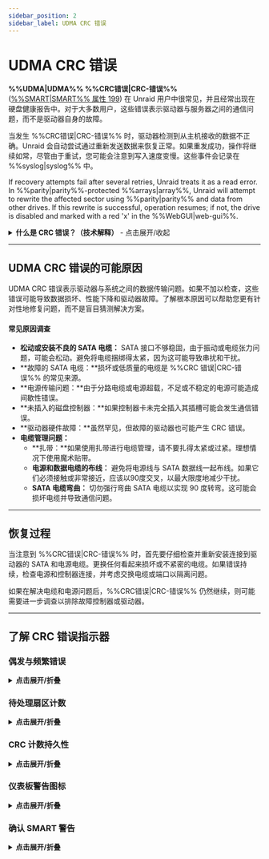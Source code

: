 ```yaml
---
sidebar_position: 2
sidebar_label: UDMA CRC 错误
---
```


# UDMA CRC 错误

**%%UDMA|UDMA%% %%CRC错误|CRC-错误%%** ([%%SMART|SMART%% 属性 199](../../system-administration/monitor-performance/smart-reports-and-disk-health.mdx)) 在 Unraid 用户中很常见，并且经常出现在硬盘健康报告中。对于大多数用户，这些错误表示驱动器与服务器之间的通信问题，而不是驱动器自身的故障。

当发生 %%CRC错误|CRC-错误%% 时，驱动器检测到从主机接收的数据不正确。Unraid 会自动尝试通过重新发送数据来恢复正常。如果重发成功，操作将继续如常，尽管由于重试，您可能会注意到写入速度变慢。这些事件会记录在 %%syslog|syslog%% 中。

If recovery attempts fail after several retries, Unraid treats it as a read error. In %%parity|parity%%-protected %%arrays|array%%, Unraid will attempt to rewrite the affected sector using %%parity|parity%% and data from other drives. If this rewrite is successful, operation resumes; if not, the drive is disabled and marked with a red 'x' in the %%WebGUI|web-gui%%.

<details>
  <summary><strong>什么是 CRC 错误？（技术解释）</strong> - 点击展开/收起</summary>

  A **%%cyclic redundancy check (CRC)|crc%%** is a mathematical checksum that detects accidental changes to raw data during transmission. In the context of %%UDMA|udma%% (ultra direct memory access), %%CRC errors|crc-errors%% mean the data sent between your drive and controller failed this integrity check. This usually indicates a physical communication issue - such as a loose or faulty cable - rather than a problem with the drive's platters or flash memory.
</details>

---

## UDMA CRC 错误的可能原因

UDMA CRC 错误表示驱动器与系统之间的数据传输问题。如果不加以检查，这些错误可能导致数据损坏、性能下降和驱动器故障。了解根本原因可以帮助您更有针对性地修复问题，而不是盲目猜测解决方案。

<h4>常见原因调查</h4>

- **松动或安装不良的 SATA 电缆：** SATA 接口不够稳固，由于振动或电缆张力问题，可能会松动。避免将电缆捆绑得太紧，因为这可能导致串扰和干扰。
- \*\*故障的 SATA 电缆：\*\*损坏或低质量的电缆是 %%CRC 错误|CRC-错误%% 的常见来源。
- \*\*电源传输问题：\*\*由于分路电缆或电源超载，不足或不稳定的电源可能造成间歇性错误。
- \*\*未插入的磁盘控制器：\*\*如果控制器卡未完全插入其插槽可能会发生通信错误。
- \*\*驱动器硬件故障：\*\*虽然罕见，但故障的驱动器也可能产生 CRC 错误。
- **电缆管理问题：**
  - \*\*扎带：\*\*如果使用扎带进行电缆管理，请不要扎得太紧或过紧。理想情况下使用魔术贴带。
  - **电源和数据电缆的布线：** 避免将电源线与 SATA 数据线一起布线。如果它们必须接触或非常接近，应该以90度交叉，以最大限度地减少干扰。
  - **SATA 电缆弯曲：** 切勿强行弯曲 SATA 电缆以实现 90 度转弯。这可能会损坏电缆并导致通信问题。

---

## 恢复过程

当注意到 %%CRC错误|CRC-错误%% 时，首先要仔细检查并重新安装连接到驱动器的 SATA 和电源电缆。更换任何看起来损坏或不紧密的电缆。如果错误持续，检查电源和控制器连接，并考虑交换电缆或端口以隔离问题。

如果在解决电缆和电源问题后，%%CRC错误|CRC-错误%% 仍然继续，则可能需要进一步调查以排除故障控制器或驱动器。

---

## 了解 CRC 错误指示器

### 偶发与频繁错误

<details>
  <summary><strong>点击展开/折叠</strong></summary>

  了解 %%CRC 错误|crc-errors%% 的频率和模式有助于您确定响应的紧急性。并非所有错误都需要立即采取行动，但模式可以揭示需要注意的潜在问题。

  <h4>偶尔出现错误（关注度较低）</h4>
  数周或数月内出现几个 %%CRC 错误|crc-errors%% 通常无需担心。这些孤立的事件可能是由临时电源波动、维护期间电缆移动或其他会自行解决的瞬时问题引起的。

  <h4>频繁出现错误（关注度较高）</h4>
  每天或每周发生的 %%CRC 错误|crc-errors%%，或者迅速增加的错误数量，表明需要立即调查的持续问题。这种模式通常表明硬件问题，如连接松动、线路故障或电源问题，这些问题会随着时间的推移而恶化。

  <h4>何时采取行动</h4>
  如果错误频繁或增加，请立即调查。检查您的电缆和电源设置以查找间歇性问题，并监控错误率以识别恶化的条件。如果错误持续，考虑进行预防性维护，因为这些问题很少能自行解决，会导致更严重的故障。
</details>

### 待处理扇区计数

<details>
  <summary><strong>点击展开/折叠</strong></summary>

  **当前挂起扇区计数**（[%%SMART|smart%% 属性 197](../../system-administration/monitor-performance/smart-reports-and-disk-health.mdx)）是一个常与 %%CRC 错误|crc-errors%% 一同出现的关键指标。这种组合表明需要立即关注和仔细监控的严重问题。

  待处理扇区表示在访问时可能无法读取的不可靠磁盘区域。这些扇区已经历读错误，现在由驱动器固件标记为潜在问题。当待处理扇区与 %%CRC 错误|crc-errors%% 一起出现时，这表明通信问题正导致驱动器的存储和检索数据能力出现物理损害。

  <h4>为什么这种组合很危险</h4>
  %%CRC 错误|crc-errors%% 表示驱动器和控制器之间的通信问题，而待处理扇区显示磁盘的某些区域变得不可靠。两者结合创造了高风险情况，可能会危及您的数据保护。如果另一个驱动器在此刻存在待处理扇区时发生故障，您的数据恢复能力可能会受到严重限制，潜在破坏 [数据恢复](../../troubleshooting/common-issues/data-recovery.mdx) 努力。

  当看到这种组合时，您应该：

  - **立即**备份任何尚未保护的关键数据。
  - 使用扩展 %%SMART|SMART%% 测试检查驱动器的状态，如果待处理扇区继续增加，考虑更换驱动器。
  - 密切监视情况是否有其他警告信号，并做好在驱动器变得不可靠时重建阵列的准备。
</details>

### CRC 计数持久性

<details>
  <summary><strong>点击展开/折叠</strong></summary>

  您的驱动器中的 [%%SMART|SMART%% 数据](../../system-administration/monitor-performance/smart-reports-and-disk-health.mdx) 中的 %%CRC错误|CRC-错误%% 计数从不重置 - 只会增加。

  这种累积性意味着：

  - 该计数代表该驱动器的总寿命错误
  - 监控增加速度以识别恶化条件
  - 一旦发生错误，它将被永久记录
  - 使用计数安排预防性维护，以防止问题升级

  如果看到少量 CRC 错误，不要惊慌，但要跟踪增长速度。错误的突然激增通常表明需要立即关注的新问题。
</details>

### 仪表板警告图标

<details>
  <summary><strong>点击展开/折叠</strong></summary>

  当 Unraid 检测到 %%CRC 错误|crc-errors%% 时，**仪表盘**会在受影响的驱动器旁显示警告图标。这是一个 %%SMART|smart%% 警告，应该提示您检查和解决问题。

  <h4>重要性</h4>

  - 潜在硬件问题的预警系统
  - 通过早期发现问题来防止数据丢失
  - 指示需要预防性维护的时机
  - Unraid 的主动监控系统的一部分

  点击警告图标查看详细的 %%SMART|SMART%% 信息并确认警告。
</details>

### 确认 SMART 警告

<details>
  <summary><strong>点击展开/折叠</strong></summary>

  确认并清除 SMART 警告：

  1. 点击受影响驱动器旁边的 **橙色警告图标**
  2. 从选项菜单中选择 **确认**
  3. 如果提示，请确认操作
  4. 图标将变为 **绿色** 表示已确认

  <h4>确认的作用</h4>

  - 清除您当前视图中的警告
  - 记录您已看到问题
  - 仅当错误计数进一步增加时重新提醒
  - 保持对潜在问题的监控

  :::重要
  确认警告不会解决潜在问题 —— 只是告诉 Unraid 您知道它。您仍然应该调查并解决 %%CRC 错误|crc-errors%% 的根本原因。
  :::
</details>
